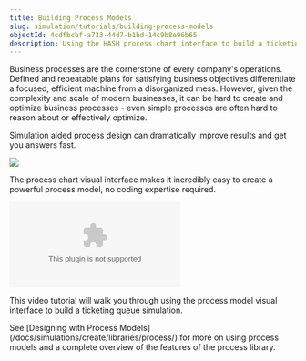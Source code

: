 ```yaml
---
title: Building Process Models
slug: simulation/tutorials/building-process-models
objectId: 4cdfbcbf-a733-44d7-b1bd-14c9b8e96b65
description: Using the HASH process chart interface to build a ticketing queue simulation
---
```


Business processes are the cornerstone of every company's operations. Defined and repeatable plans for satisfying business objectives differentiate a focused, efficient machine from a disorganized mess. However, given the complexity and scale of modern businesses, it can be hard to create and optimize business processes - even simple processes are often hard to reason about or effectively optimize.

Simulation aided process design can dramatically improve results and get you answers fast.

![](https://cdn-us1.hash.ai/site/docs/image%20%2853%29.png)

The process chart visual interface makes it incredibly easy to create a powerful process model, no coding expertise required.

<Embed url="https://youtu.be/1XHZREmn9TA" type="youtube" caption="" />

This video tutorial will walk you through using the process model visual interface to build a ticketing queue simulation.

<Hint style="info">
  See [Designing with Process
  Models](/docs/simulations/create/libraries/process/) for more on using process
  models and a complete overview of the features of the process library.
</Hint>
